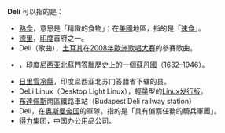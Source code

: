 {{NoteTA
|1=zh-hant:日里; zh-hans:日里;
}}
{{Wiktionary}}

'''Deli''' 可以指的是：
* [[熟食店|熟食]]，意思是「精緻的食物」；在[[美國|美國]]地區，指的是「[[速食|速食]]」。
* [[德里|德里]]，[[印度|印度]]首府之一。
* Deli（歌曲），[[土耳其|土耳其]]在[[2008年歐洲歌唱大賽|2008年歐洲歌唱大賽]]的參賽歌曲。
* {{en-link|日里蘇丹國|Sultanate of Deli}}，[[印度尼西亚|印度尼西亚]][[北苏门答腊省|北蘇門答臘]]歷史上的一個[[蘇丹國|蘇丹國]]（1632–1946）。
* [[日里雪冷縣|日里雪冷縣]]，印度尼西亚北苏门答腊省下辖的县。
* DeLi Linux（Desktop Light Linux），輕量型的[[Linux发行版|Linux发行版]]。
* [[布達佩斯|布達佩斯]]南區鐵路車站（Budapest Déli railway station）
* Deli，在[[奥斯曼帝国|奥斯曼帝国]]的軍隊，指的是「具有偵察任務的騎兵軍團」。
* [[得力集团|得力集团]]，中国办公用品公司。
{{Disambig}}
